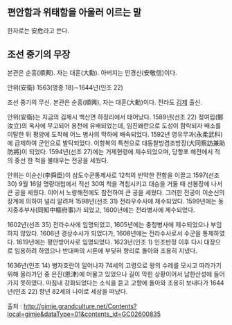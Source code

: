 == 편안함과 위태함을 아울러 이르는 말 ==

한자로는 安危라고 쓴다.

== 조선 중기의 무장 ==

본관은 순흥(順興). 자는 대훈(大勳). 아버지는 안경신(安敬信)이다.

안위(安衛)  1563(명종 18)∼1644년(인조 22)

조선 중기의 무신. 본관은 순흥(順興), 자는 대훈(大勳)이다. 전라도 [[김제]] 출신.

안위(安衛){{{[1563~1644]}}}는 지금의 김제시 백산면 하정리에서 태어났다. 1589년(선조 22) 정여립(鄭汝立)의 옥사에 무고되어 용천에 유배되었는데, 임진왜란으로 도성이 함락되자 배소를 이탈한 뒤 평양에 도착해 어느 병사의 막하에 배속되었다. 1592년 영유무과(永柔武科)에 급제하여 군인으로 발탁되었다. 이항복의 특천으로 대동찰방겸조방장(大同察訪兼助防將)이 되었다. 1594년(선조 27)에는 거제현령에 제수되었으며, 당항포 해전에서 적의 중선 한 척을 불태우는 전공을 세웠다.

안위는 이순신(李舜臣)이 삼도수군통제사로 12척의 빈약한 전함을 이끌고 1597(선조 30) 9월 16일 명량대첩에서 적선 30여 척을 격침시키고 대승을 거둘 때 선봉장에 나서 큰 공을 세웠다. 이어서 노량해전에도 참전하여 큰 공을 세웠다. 그러한 전공이 이순신의 장계에 의하여 널리 알려져 1598년(선조 31) 전라우수사에 제수되었다. 1599년에는 동지중추부사(同知中樞府事)가 되었고, 1600년에는 전라병사에 제수되었다.

1602년(선조 35) 전라수사에 임명되었고, 1605년에는 충청병사에 제수되었으나 부임하지 않았다. 1606년 경상수사가 되었다가, 1608년에는 전라수사로서 수군을 통제하였다. 1619년에는 평안방어사로 임명되었다. 1623년(인조 1) 인조반정 이후 다시 대장으로 임용하려 하였으나 반대파의 시론에 부딪혀 향리로 돌아와 조용히 지냈다.

1636년(인조 14) 병자호란이 일어나자 74세의 고령으로 왕의 수레를 모시고 따라가기 위해 올라가던 중 은진(恩津)에 머물고 있었으나 길이 막힌 상황이어서 남한산성에 들어가지 못하였다. 마침내 강화되었다는 소식을 듣고 고향에 돌아와 조용히 보내다가 1644년(인조 22) 향년 82세의 나이로 세상을 떠났다.


출처 : http://gimje.grandculture.net/Contents?local=gimje&dataType=01&contents_id=GC02600835
